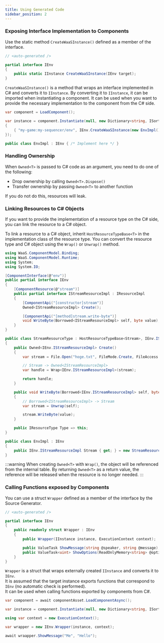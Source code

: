 ```yaml
---
title: Using Generated Code
sidebar_position: 2
---
```


### Exposing Interface Implementation to Components

Use the static method `CreateWaaSInstance()` defined as a member of the interface.

```csharp
// <auto-generated />

partial interface IEnv
{
    public static IInstance CreateWaaSInstance(IEnv target);
}
```

`CreateWaaSInstance()` is a method that wraps an interface implemented in C# and converts it to `IInstance`.
By converting it to `IInstance`, it can be imported when instantiating a component.
It can be used when you want to provide the necessary implementation to the component from the C# side.

```csharp
var component = LoadComponent();

var instance = component.Instantiate(null, new Dictionary<string, ISortedExportable>()
{
    { "my-game:my-sequencer/env", IEnv.CreateWaaSInstance(new EnvImpl()) }
});

public class EnvImpl : IEnv { /* Implement here */ }
```

### Handling Ownership

When `Owned<T>` is passed to C# code as an argument, you need to do one of the following:

- Drop ownership by calling `Owned<T>.Dispose()`
- Transfer ownership by passing `Owned<T>` to another function

If you do not do this, resources will leak.

### Linking Resources to C# Objects

If you want to provide the implementation of a resource type on the C# side, you can link the resource to a C# object.

To link a resource to a C# object, inherit `HostResourceTypeBase<T>` in the implementation class of the resource type.
You can convert the resource type and C# object using the `Wrap()` or `Unwrap()` method.

```csharp
using WaaS.ComponentModel.Binding;
using WaaS.ComponentModel.Runtime;
using System;
using System.IO;

[ComponentInterface(@"env")]
public partial interface IEnv
{
    [ComponentResource(@"stream")]
    public partial interface IStreamResourceImpl : IResourceImpl
    {
        [ComponentApi("[constructor]stream")]
        Owned<IStreamResourceImpl> Create();

        [ComponentApi("[method]stream.write-byte")]
        void WriteByte(Borrowed<IStreamResourceImpl> self, byte value);
    }
}

public class StreamResourceType : HostResourceTypeBase<Stream>, IEnv.IStreamResourceImpl
{
    public Owned<IEnv.IStreamResourceImpl> Create()
    {
        var stream = File.Open("hoge.txt", FileMode.Create, FileAccess.Write);

        // Stream -> Owned<IStreamResourceImpl>
        var handle = Wrap<IEnv.IStreamResourceImpl>(stream);

        return handle;
    }

    public void WriteByte(Borrowed<IEnv.IStreamResourceImpl> self, byte value)
    {
        // Borrowed<IStreamResourceImpl> -> Stream
        var stream = Unwrap(self);

        stream.WriteByte(value);
    }

    public IResourceType Type => this;
}

public class EnvImpl : IEnv
{
    public IEnv.IStreamResourceImpl Stream { get; } = new StreamResourceType();
}
```

:::warning
When creating `Owned<T>` with `Wrap()`, the object will be referenced from the internal table.
By returning `Owned<T>` as a return value, the reference will be released when the resource is no longer needed.
:::


### Calling Functions exposed by Components

You can use a struct `Wrapper` defined as a member of the interface by the Source Generator.

```csharp
// <auto-generated />

partial interface IEnv
{
    public readonly struct Wrapper : IEnv
    {
        public Wrapper(IInstance instance, ExecutionContext context);

        public ValueTask ShowMessage(string @speaker, string @message);
        public ValueTask<uint> ShowOptions(ReadOnlyMemory<string> @options)
    }
}
```

`Wrapper` is a struct that wraps externally created `IInstance` and converts it to `IEnv`.  
It is assumed that the target instance exports functions that correspond to `IEnv` (no automatic check is performed).  
It can be used when calling functions exported by components from C#.

```csharp
var component = await componentAsset.LoadComponentAsync();

var instance = component.Instantiate(null, new Dictionary<string, ISortedExportable>());

using var context = new ExecutionContext();

var wrapper = new IEnv.Wrapper(instance, context);

await wraapper.ShowMessage("Me", "Hello");
```